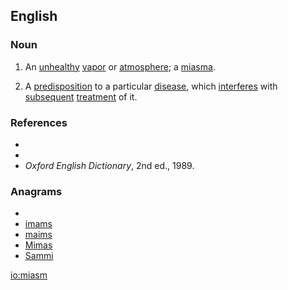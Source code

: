 ==English==

===Noun===
{{en-noun}}

# An [[unhealthy]] [[vapor]] or [[atmosphere]]; a [[miasma]].
#{{homeopathy}} A [[predisposition]] to a particular [[disease]], which [[interfere]]s with [[subsequent]] [[treatment]] of it.

===References===
*{{R:Webster 1913}}
*{{R:Dictionary.com}}
*''Oxford English Dictionary'', 2nd ed., 1989.

===Anagrams===
* {{alphagram|aimms}}
* [[imams#English|imams]]
* [[maims#English|maims]]
* [[Mimas#English|Mimas]]
* [[Sammi#English|Sammi]]

[[io:miasm]]